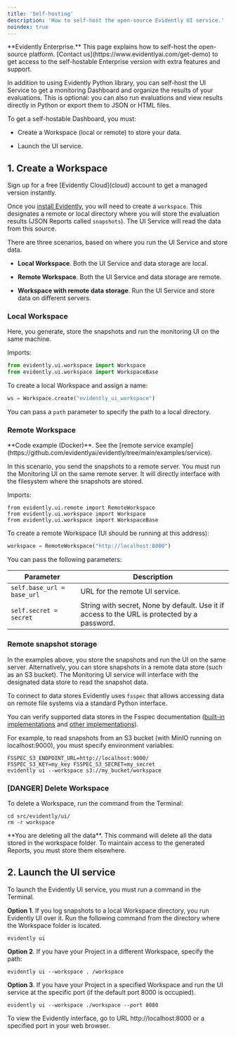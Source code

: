 ```yaml
---
title: 'Self-hosting'
description: 'How to self-host the open-source Evidently UI service.'
noindex: true
---
```


<Info>
  **Evidently Enterprise.** This page explains how to self-host the open-source platform. [Contact us](https://www.evidentlyai.com/get-demo) to get access to the self-hostable Enterprise version with extra features and support.
</Info>

In addition to using Evidently Python library, you can self-host the UI Service to get a monitoring Dashboard and organize the results of your evaluations. This is optional: you can also run evaluations and view results directly in Python or export them to JSON or HTML files.

To get a self-hostable Dashboard, you must:

* Create a Workspace (local or remote) to store your data.

* Launch the UI service.

## 1. Create a Workspace

<Tip>
  Sign up for a free [Evidently Cloud](cloud) account to get a managed version instantly.
</Tip>

Once you [install Evidently](/docs/installation), you will need to create a `workspace`. This designates a remote or local directory where you will store the evaluation results (JSON Reports called `snapshots`). The UI Service will read the data from this source.

There are three scenarios, based on where you run the UI Service and store data.

* **Local Workspace**. Both the UI Service and data storage are local.

* **Remote Workspace**. Both the UI Service and data storage are remote.

* **Workspace with remote data storage**. Run the UI Service and store data on different servers.

### Local Workspace

Here, you generate, store the snapshots and run the monitoring UI on the same machine.

Imports:

```python
from evidently.ui.workspace import Workspace
from evidently.ui.workspace import WorkspaceBase
```

To create a local Workspace and assign a name:

```python
ws = Workspace.create("evidently_ui_workspace")
```

You can pass a `path` parameter to specify the path to a local directory.

### Remote Workspace

<Info>
  **Code example (Docker)**. See the [remote service example](https://github.com/evidentlyai/evidently/tree/main/examples/service).
</Info>

In this scenario, you send the snapshots to a remote server. You must run the Monitoring UI on the same remote server. It will directly interface with the filesystem where the snapshots are stored.

Imports:

```
from evidently.ui.remote import RemoteWorkspace
from evidently.ui.workspace import Workspace
from evidently.ui.workspace import WorkspaceBase
```

To create a remote Workspace (UI should be running at this address):

```python
workspace = RemoteWorkspace("http://localhost:8000")
```

You can pass the following parameters:

| Parameter                  | Description                                                                                  |
| -------------------------- | -------------------------------------------------------------------------------------------- |
| `self.base_url = base_url` | URL for the remote UI service.                                                               |
| `self.secret = secret`     | String with secret, None by default. Use it if access to the URL is protected by a password. |

### Remote snapshot storage

In the examples above, you store the snapshots and run the UI on the same server. Alternatively, you can store snapshots in a remote data store (such as an S3 bucket). The Monitoring UI service will interface with the designated data store to read the snapshot data.

To connect to data stores Evidently uses `fsspec` that allows accessing data on remote file systems via a standard Python interface.

You can verify supported data stores in the Fsspec documentation ([built-in implementations](https://filesystem-spec.readthedocs.io/en/latest/api.html#built-in-implementations) and [other implementations](https://filesystem-spec.readthedocs.io/en/latest/api.html#other-known-implementations)).

For example, to read snapshots from an S3 bucket (with MinIO running on localhost:9000), you must specify environment variables:

```
FSSPEC_S3_ENDPOINT_URL=http://localhost:9000/
FSSPEC_S3_KEY=my_key FSSPEC_S3_SECRET=my_secret
evidently ui --workspace s3://my_bucket/workspace
```

### \[DANGER] Delete Workspace

To delete a Workspace, run the command from the Terminal:

```
cd src/evidently/ui/
rm -r workspace
```

<Warning>
  **You are deleting all the data**. This command will delete all the data stored in the workspace folder. To maintain access to the generated Reports, you must store them elsewhere.
</Warning>

## 2. Launch the UI service

To launch the Evidently UI service, you must run a command in the Terminal.

**Option 1**. If you log snapshots to a local Workspace directory, you run Evidently UI over it. Run the following command from the directory where the Workspace folder is located.

```
evidently ui
```

**Option 2**. If you have your Project in a different Workspace, specify the path:

```
evidently ui --workspace . /workspace
```

**Option 3**. If you have your Project in a specified Workspace and run the UI service at the specific port (if the default port 8000 is occupied).

```
evidently ui --workspace ./workspace --port 8080
```

To view the Evidently interface, go to URL http://localhost:8000 or a specified port in your web browser.